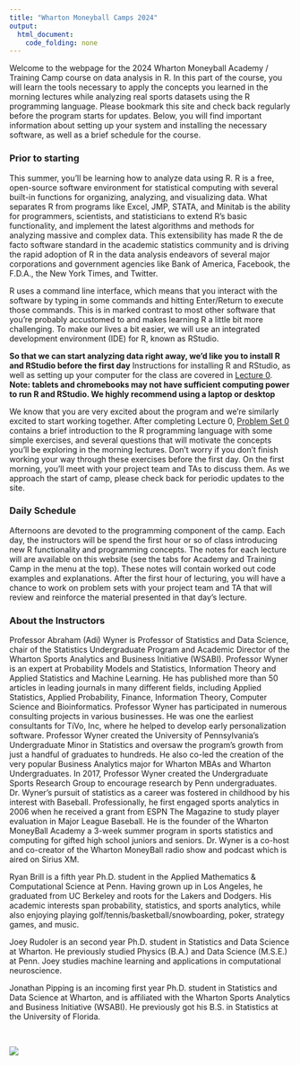 ```yaml
---
title: "Wharton Moneyball Camps 2024"
output: 
  html_document:
    code_folding: none
---
```



Welcome to the webpage for the 2024 Wharton Moneyball Academy / Training Camp course on data analysis in R. In this part of the course, you will learn the tools necessary to apply the concepts you learned in the morning lectures while analyzing real sports datasets using the R programming language. Please bookmark this site and check back regularly before the program starts for updates. Below, you will find important information about setting up your system and installing the necessary software, as well as a brief schedule for the course.


### Prior to starting

This summer, you'll be learning how to analyze data using R.
R is a free, open-source software environment for statistical computing with several built-in functions for organizing, analyzing, and visualizing data. 
What separates R from programs like Excel, JMP, STATA, and Minitab is the ability for programmers, scientists, and statisticians to extend R's basic functionality, and implement the latest algorithms and methods for analyzing massive and complex data. This extensibility has made R the de facto software standard in the academic statistics community and is driving the rapid adoption of R in the data analysis endeavors of several major corporations and government agencies like Bank of America, Facebook, the F.D.A., the New York Times, and Twitter.

R uses a command line interface, which means that you interact with the software by typing in some commands and hitting Enter/Return to execute those commands.
This is in marked contrast to most other software that you're probably accustomed to and makes learning R a little bit more challenging.
To make our lives a bit easier, we will use an integrated development environment (IDE) for R, known as RStudio.

**So that we can start analyzing data right away, we'd like you to install R and RStudio before the first day**
Instructions for installing R and RStudio, as well as setting up your computer for the class are covered in [Lecture 0](lecture0.html).
**Note: tablets and chromebooks may not have sufficient computing power to run R and RStudio. We highly recommend using a laptop or desktop**

We know that you are very excited about the program and we're similarly excited to start working together.
After completing Lecture 0, [Problem Set 0](ps0.html) contains a brief introduction to the R programming language with some simple exercises, and several questions that will motivate the concepts you'll be exploring in the morning lectures.
Don't worry if you don't finish working your way through these exercises before the first day.
On the first morning, you'll meet with your project team and TAs to discuss them. 
As we approach the start of camp, please check back for periodic updates to the site. 


### Daily Schedule

Afternoons are devoted to the programming component of the camp. Each day, the instructors will be spend the first hour or so of class introducing new R functionality and programming concepts.
The notes for each lecture will are available on this website (see the tabs for Academy and Training Camp in the menu at the top).
These notes will contain worked out code examples and explanations.
After the first hour of lecturing, you will have a chance to work on problem sets with your project team and TA that will review and reinforce the material presented in that day's lecture.


### About the Instructors

Professor Abraham (Adi) Wyner is Professor of Statistics and Data Science,  chair of the Statistics Undergraduate Program and Academic Director of the Wharton Sports Analytics and Business Initiative (WSABI).  Professor Wyner is an expert at Probability Models and Statistics, Information Theory and Applied Statistics and Machine Learning. He has published more than 50 articles in leading journals in many different fields, including Applied Statistics, Applied Probability, Finance, Information Theory, Computer Science and Bioinformatics. Professor Wyner has participated in numerous consulting projects in various businesses. He was one the earliest consultants for TiVo, Inc, where he helped to develop early personalization software. Professor Wyner created the University of Pennsylvania’s Undergraduate Minor in Statistics and oversaw the program’s growth from just a handful of graduates to hundreds. He also co-led the creation of the very popular Business Analytics major for Wharton MBAs and Wharton Undergraduates. In 2017, Professor Wyner created the Undergraduate Sports Research Group to encourage research by Penn undergraduates. Dr. Wyner’s pursuit of statistics as a career was fostered in childhood by his interest with Baseball. Professionally, he first engaged sports analytics in 2006 when he received a grant from ESPN The Magazine to study player evaluation in Major League Baseball. He is the founder of the Wharton MoneyBall Academy a 3-week summer program in sports statistics and computing for gifted high school juniors and seniors. Dr. Wyner is a co-host and co-creator of the Wharton MoneyBall radio show  and podcast which is aired on Sirius XM. 
<!---
Ryan Gross is a third year Ph.D. student in the Statistics Department at Wharton, interested in Bayesian statistics and sports analytics. Prior to Penn, he graduated from Rutgers University Honors College with a double major in Math and Statistics and minor in Economics, where he also ran cross country and track. Growing up in New Jersey, Ryan is a lifelong fan of the New York Jets, Knicks, and Yankees, along with Rutgers football and basketball. 
--->

Ryan Brill is a fifth year Ph.D. student in the Applied Mathematics & Computational Science at Penn. Having grown up in Los Angeles, he graduated from UC Berkeley and roots for the Lakers and Dodgers. His academic interests span probability, statistics, and sports analytics, while also enjoying playing golf/tennis/basketball/snowboarding, poker, strategy games, and music.

Joey Rudoler is an second year Ph.D. student in Statistics and Data Science at Wharton. He previously studied Physics (B.A.) and Data Science (M.S.E.) at Penn. Joey studies machine learning and applications in computational neuroscience.

Jonathan Pipping is an incoming first year Ph.D. student in Statistics and Data Science at Wharton, and is affiliated with the Wharton Sports Analytics and Business Initiative (WSABI). He previously got his B.S. in Statistics at the University of Florida.
<!---
Having also went to Penn for his undergrad and masters, and having grown up in Philly, he roots for the Eagles, Phillies, and Sixers.
--->

<!-- Eric Eager is the previous Vice President of Research and Development at Pro Football Focus (PFF), a worldwide leader in data analysis for American football.  In his role at PFF, Eric builds and uses mathematical models to help team and media clients, along with consumers, better understand the game of football.  He is the co-host of the PFF Forecast, a twice-weekly podcast living on the interface between football, math and media. Prior to joining PFF, Eric was a professor of mathematics at the University of Wisconsin - La Crosse, where he conducted research in applied mathematics, mathematical biology, mathematical sociology and the scholarship of teaching and learning, authoring over 20 papers and receiving two National Science Foundation grants from 2012 to 2018.  Football has always been a big part of Eric's life, and playing sports in general was a big driver in his interest in mathematics.  Prior to earning a PhD in mathematical biology in 2012, he played tight end for Minnesota State - Moorhead from 2004-2008, earning Academic All-American honors from ESPN.    -->

<br> 

![](figures/WSABI_logo.png)
